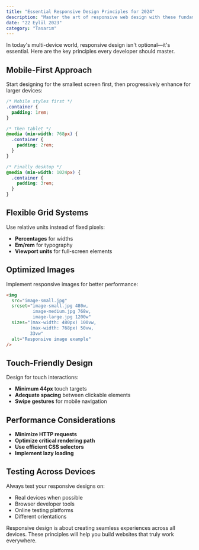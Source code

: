 ```yaml
---
title: "Essential Responsive Design Principles for 2024"
description: "Master the art of responsive web design with these fundamental principles and best practices that ensure your website looks great on all devices."
date: "22 Eylül 2023"
category: "Tasarım"
---
```


In today's multi-device world, responsive design isn't optional—it's essential. Here are the key principles every developer should master.

## Mobile-First Approach

Start designing for the smallest screen first, then progressively enhance for larger devices:

```css
/* Mobile styles first */
.container {
  padding: 1rem;
}

/* Then tablet */
@media (min-width: 768px) {
  .container {
    padding: 2rem;
  }
}

/* Finally desktop */
@media (min-width: 1024px) {
  .container {
    padding: 3rem;
  }
}
```

## Flexible Grid Systems

Use relative units instead of fixed pixels:

- **Percentages** for widths
- **Em/rem** for typography
- **Viewport units** for full-screen elements

## Optimized Images

Implement responsive images for better performance:

```html
<img 
  src="image-small.jpg"
  srcset="image-small.jpg 480w, 
          image-medium.jpg 768w, 
          image-large.jpg 1200w"
  sizes="(max-width: 480px) 100vw, 
         (max-width: 768px) 50vw, 
         33vw"
  alt="Responsive image example"
/>
```

## Touch-Friendly Design

Design for touch interactions:

- **Minimum 44px** touch targets
- **Adequate spacing** between clickable elements
- **Swipe gestures** for mobile navigation

## Performance Considerations

- **Minimize HTTP requests**
- **Optimize critical rendering path**
- **Use efficient CSS selectors**
- **Implement lazy loading**

## Testing Across Devices

Always test your responsive designs on:

- Real devices when possible
- Browser developer tools
- Online testing platforms
- Different orientations

Responsive design is about creating seamless experiences across all devices. These principles will help you build websites that truly work everywhere.

